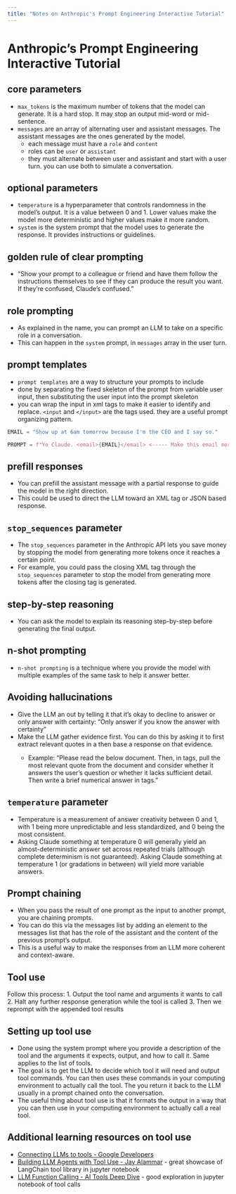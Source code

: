 ```yaml
---
title: "Notes on Anthropic's Prompt Engineering Interactive Tutorial"
---
```


# Anthropic's Prompt Engineering Interactive Tutorial

## core parameters

- `max_tokens` is the maximum number of tokens that the model can generate. It is a hard stop. It may stop an output mid-word or mid-sentence.
- `messages` are an array of alternating user and assistant messages. The assistant messages are the ones generated by the model.
    - each message must have a `role` and `content` 
    - roles can be `user` or `assistant`
    - they must alternate between user and assistant and start with a user turn. you can use both to simulate a conversation.

## optional parameters

- `temperature` is a hyperparameter that controls randomness in the model's output. It is a value between 0 and 1. Lower values make the model more deterministic and higher values make it more random.
- `system` is the system prompt that the model uses to generate the response. It provides instructions or guidelines.

## golden rule of clear prompting

- "Show your prompt to a colleague or friend and have them follow the instructions themselves to see if they can produce the result you want. If they're confused, Claude's confused."

## role prompting

- As explained in the name, you can prompt an LLM to take on a specific role in a conversation.
- This can happen in the `system` prompt, in `messages` array in the user turn.

## prompt templates

- `prompt templates` are a way to structure your prompts to include
- done by separating the fixed skeleton of the prompt from variable user input, then substituting the user input into the prompt skeleton
- you can wrap the input in xml tags to make it easier to identify and replace. `<input` and `</input>` are the tags used. they are a useful prompt organizing pattern.

```python
EMAIL = "Show up at 6am tomorrow because I'm the CEO and I say so."

PROMPT = f"Yo Claude. <email>{EMAIL}</email> <----- Make this email more polite but don't change anything else about it."
```

## prefill responses

- You can prefill the assistant message with a partial response to guide the model in the right direction.
- This could be used to direct the LLM toward an XML tag or JSON based response.

## `stop_sequences` parameter

- The `stop_sequences` parameter in the Anthropic API lets you save money by stopping the model from generating more tokens once it reaches a certain point.
- For example, you could pass the closing XML tag through the `stop_sequences` parameter to stop the model from generating more tokens after the closing tag is generated.

## step-by-step reasoning

- You can ask the model to explain its reasoning step-by-step before generating the final output. 

## n-shot prompting

- `n-shot prompting` is a technique where you provide the model with multiple examples of the same task to help it answer better.

## Avoiding hallucinations

- Give the LLM an out by telling it that it's okay to decline to answer or only answer with certainty: "Only answer if you know the answer with certainty"
- Make the LLM gather evidence first. You can do this by asking it to first extract relevant quotes in a <SCRATCHPAD> then base a response on that evidence.
    - Example: "Please read the below document. Then, in <scratchpad> tags, pull the most relevant quote from the document and consider whether it answers the user's question or whether it lacks sufficient detail. Then write a brief numerical answer in <answer> tags."
    
## `temperature` parameter

- Temperature is a measurement of answer creativity between 0 and 1, with 1 being more unpredictable and less standardized, and 0 being the most consistent. 
- Asking Claude something at temperature 0 will generally yield an almost-deterministic answer set across repeated trials (although complete determinism is not guaranteed). Asking Claude something at temperature 1 (or gradations in between) will yield more variable answers.

## Prompt chaining

- When you pass the result of one prompt as the input to another prompt, you are chaining prompts.
- You can do this via the messages list by adding an element to the messages list that has the role of the assistant and the content of the previous prompt's output.
- This is a useful way to make the responses from an LLM more coherent and context-aware.

## Tool use 

Follow this process:
1. Output the tool name and arguments it wants to call
2. Halt any further response generation while the tool is called
3. Then we reprompt with the appended tool results

## Setting up tool use

- Done using the system prompt where you provide a description of the tool and the arguments it expects, output, and how to call it. Same applies to the list of tools.
- The goal is to get the LLM to decide which tool it will need and output tool commands. You can then uses these commands in your computing environment to actually call the tool. The you return it back to the LLM usually in a prompt chained onto the conversation. 
- The useful thing about tool use is that it formats the output in a way that you can then use in your computing environment to actually call a real tool.

## Additional learning resources on tool use

- [Connecting LLMs to tools - Google Developers](https://www.youtube.com/watch?v=P3buv6P_u7c&ab_channel=GoogleforDevelopers)
- [Building LLM Agents with Tool Use - Jay Alammar](https://www.youtube.com/watch?v=5drn2DO7gNY&ab_channel=JayAlammar) - great showcase of LangChain tool library in jupyter notebook
- [LLM Function Calling - AI Tools Deep Dive](https://www.youtube.com/watch?v=gMeTK6zzaO4&t=351s&ab_channel=AdamLucek) - good exploration in jupyter notebook of tool calls